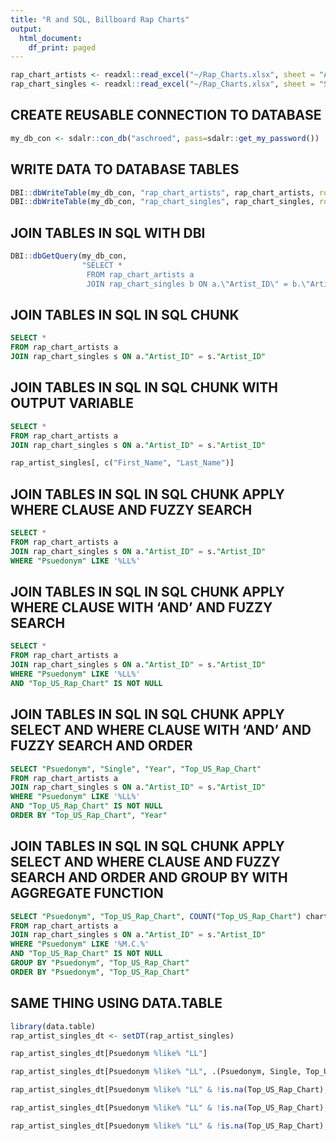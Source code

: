 ```yaml
---
title: "R and SQL, Billboard Rap Charts"
output:
  html_document:
    df_print: paged
---
```



```r
rap_chart_artists <- readxl::read_excel("~/Rap_Charts.xlsx", sheet = "Artists")
rap_chart_singles <- readxl::read_excel("~/Rap_Charts.xlsx", sheet = "Singles")
```

## CREATE REUSABLE CONNECTION TO DATABASE
```r
my_db_con <- sdalr::con_db("aschroed", pass=sdalr::get_my_password())
```

## WRITE DATA TO DATABASE TABLES
```r
DBI::dbWriteTable(my_db_con, "rap_chart_artists", rap_chart_artists, row.names=F)
DBI::dbWriteTable(my_db_con, "rap_chart_singles", rap_chart_singles, row.names=F)
```

## JOIN TABLES IN SQL WITH DBI
```r
DBI::dbGetQuery(my_db_con, 
                "SELECT * 
                 FROM rap_chart_artists a 
                 JOIN rap_chart_singles b ON a.\"Artist_ID\" = b.\"Artist_ID\"")
```

## JOIN TABLES IN SQL IN SQL CHUNK
```sql
SELECT *
FROM rap_chart_artists a
JOIN rap_chart_singles s ON a."Artist_ID" = s."Artist_ID"
```

## JOIN TABLES IN SQL IN SQL CHUNK WITH OUTPUT VARIABLE
```sql
SELECT *
FROM rap_chart_artists a
JOIN rap_chart_singles s ON a."Artist_ID" = s."Artist_ID"
```

```r
rap_artist_singles[, c("First_Name", "Last_Name")]
```

## JOIN TABLES IN SQL IN SQL CHUNK APPLY WHERE CLAUSE AND FUZZY SEARCH
```sql
SELECT *
FROM rap_chart_artists a
JOIN rap_chart_singles s ON a."Artist_ID" = s."Artist_ID"
WHERE "Psuedonym" LIKE '%LL%'
```

## JOIN TABLES IN SQL IN SQL CHUNK APPLY WHERE CLAUSE WITH 'AND' AND FUZZY SEARCH
```sql
SELECT *
FROM rap_chart_artists a
JOIN rap_chart_singles s ON a."Artist_ID" = s."Artist_ID"
WHERE "Psuedonym" LIKE '%LL%'
AND "Top_US_Rap_Chart" IS NOT NULL
```

## JOIN TABLES IN SQL IN SQL CHUNK APPLY SELECT AND WHERE CLAUSE WITH 'AND' AND FUZZY SEARCH AND ORDER
```sql
SELECT "Psuedonym", "Single", "Year", "Top_US_Rap_Chart"
FROM rap_chart_artists a
JOIN rap_chart_singles s ON a."Artist_ID" = s."Artist_ID"
WHERE "Psuedonym" LIKE '%LL%'
AND "Top_US_Rap_Chart" IS NOT NULL
ORDER BY "Top_US_Rap_Chart", "Year"
```


## JOIN TABLES IN SQL IN SQL CHUNK APPLY SELECT AND WHERE CLAUSE AND FUZZY SEARCH AND ORDER AND GROUP BY WITH AGGREGATE FUNCTION
```sql
SELECT "Psuedonym", "Top_US_Rap_Chart", COUNT("Top_US_Rap_Chart") chart_position_cnt
FROM rap_chart_artists a
JOIN rap_chart_singles s ON a."Artist_ID" = s."Artist_ID"
WHERE "Psuedonym" LIKE '%M.C.%'
AND "Top_US_Rap_Chart" IS NOT NULL
GROUP BY "Psuedonym", "Top_US_Rap_Chart"
ORDER BY "Psuedonym", "Top_US_Rap_Chart"
```



## SAME THING USING DATA.TABLE
```r
library(data.table)
rap_artist_singles_dt <- setDT(rap_artist_singles)
```

```r
rap_artist_singles_dt[Psuedonym %like% "LL"]
```

```r
rap_artist_singles_dt[Psuedonym %like% "LL", .(Psuedonym, Single, Top_US_Rap_Chart)]
```

```r
rap_artist_singles_dt[Psuedonym %like% "LL" & !is.na(Top_US_Rap_Chart), .(Psuedonym, Single, Top_US_Rap_Chart)]
```

```r
rap_artist_singles_dt[Psuedonym %like% "LL" & !is.na(Top_US_Rap_Chart), .(.N), c("Psuedonym", "Top_US_Rap_Chart")]
```

```r
rap_artist_singles_dt[Psuedonym %like% "LL" & !is.na(Top_US_Rap_Chart), .(.N), c("Psuedonym", "Top_US_Rap_Chart")][order(Top_US_Rap_Chart)]
```

